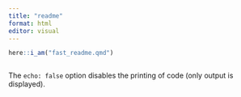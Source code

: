 ```yaml
---
title: "readme"
format: html
editor: visual
---
```


```r
here::i_am("fast_readme.qmd")
```

```r

```

The `echo: false` option disables the printing of code (only output is displayed).
